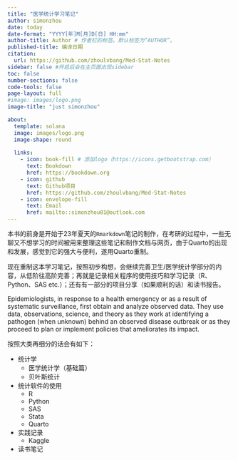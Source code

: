 ```yaml
---
title: "医学统计学习笔记"
author: simonzhou
date: today
date-format: "YYYY[年]M[月]D[日] HH:mm"
author-title: Author # 作者栏的标签。默认标签为“AUTHOR”。
published-title: 编译日期
citation:
  url: https://github.com/zhoulvbang/Med-Stat-Notes
sidebar: false #开启后会在主页面出现sidebar
toc: false
number-sections: false
code-tools: false
page-layout: full
#image: images/logo.png
image-title: "just simonzhou"

about:
  template: solana
  image: images/logo.png
  image-shape: round
  
  links:
    - icon: book-fill # 添加logo（https://icons.getbootstrap.com）
      text: Bookdown
      href: https://bookdown.org
    - icon: github
      text: Github项目
      href: https://github.com/zhoulvbang/Med-Stat-Notes
    - icon: envelope-fill
      text: Email
      href: mailto::simonzhou01@outlook.com
---
```


本书的前身是开始于23年夏天的`Rmarkdown`笔记的制作，在考研的过程中，一些无聊又不想学习的时间被用来整理这些笔记和制作文档与网页，由于Quarto的出现和发展，感觉到它的强大与便利，遂用Quarto重制。

现在重制这本学习笔记，按照初步构想，会继续完善卫生/医学统计学部分的内容，从低阶往高阶完善；再就是记录相关程序的使用技巧和学习记录（R、Python、SAS etc.）；还有有一部分的项目分享（如果顺利的话）和读书报告。

Epidemiologists, in response to a health emergency or as a result of systematic surveillance, first obtain and analyze observed data. They use data, observations, science, and theory as they work at identifying a pathogen (when unknown) behind an observed disease outbreak or as they proceed to plan or implement policies that ameliorates its impact.

按照大类再细分的话会有如下：

-   统计学
    -   医学统计学（基础篇）
    -   贝叶斯统计
-   统计软件的使用
    -   R
    -   Python
    -   SAS
    -   Stata
    -   Quarto
-   实践记录
    -   Kaggle
-   读书笔记